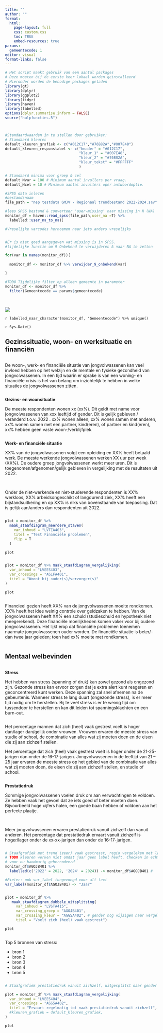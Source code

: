 ```yaml
---
title: ""
author: ""
format:
  html:
    page-layout: full
    css: custom.css
    toc: TRUE
    embed-resources: true
params:
  gemeentecode: 1 
editor: visual
format-links: false
---
```


```r
# Het script maakt gebruik van een aantal packages
# Deze moeten bij de eerste keer lokaal worden geinstalleerd
# Hieronder worden de benodige packages geladen
library(gt)
library(dplyr)
library(ggplot2)
library(tidyr)
library(haven)
library(labelled)
options(dplyr.summarise.inform = FALSE)
source("hulpfuncties.R")



#Standaardwaarden in te stellen door gebruiker:
# Standaard kleuren
default_kleuren_grafiek <- c("#012C17","#76B82A","#007E48")
default_kleuren_responstabel <- c("header" = "#012C17",
                                  "kleur_1" = "#007E48",
                                  "kleur_2" = "#76B82A",
                                  "kleur_tekst" = "#FFFFFF"
                                  )

# Standaard minima voor groep & cel
default_Nvar = 100 # Minimum aantal invullers per vraag.
default_Ncel = 10 # Minimum aantal invullers oper antwoordoptie.

#SPSS data inlezen
#bestandsnaam
file_path = "nep testdata GMJV - Regionaal trendbestand 2022-2024.sav"

#lees SPSS bestand & converteer 'user-missing' naar missing in R (NA)
monitor_df = haven::read_spss(file_path,user_na =T) %>%
  labelled::user_na_to_na()

#Vreselijke varcodes hernoemen naar iets anders vreselijks


#Er is niet goed aangegeven wat missing is in SPSS.
#tijdelijke functie om 9 Onbekend te verwijderen & naar NA te zetten

for(var in names(monitor_df)){
  
  monitor_df <- monitor_df %>% verwijder_9_onbekend(var)

}

#TODO Tijdelijke filter op alleen gemeente in parameter
monitor_df <- monitor_df %>%
  filter(Gemeentecode == params$gemeentecode)


```

\

::: voorblad_achtergrond
![](Voorbeeld%20voorblad.png)

::: voorblad_gemeentenaam
`r labelled_naar_character(monitor_df, "Gemeentecode") %>% unique()`
:::

::: voorblad_datum
`r Sys.Date()`
:::
:::

::: pagina_header
# Gezinssituatie, woon- en werksituatie en financiën
:::

::: {layout="[[30,30,30],[30,30,30]]"}
::: column
De woon-, werk- en financiële situatie van jongvolwassenen kan veel invloed hebben op het welzijn en de mentale en fysieke gezondheid van jongvolwassenen. In een tijd waarin er sprake is van een woning- en financiële crisis is het van belang om inzichtelijk te hebben in welke situaties de jongvolwassenen zitten.
:::

::: column
**Gezins- en woonsituatie**

De meeste respondenten wonen xx (xx%). Dit geldt met name voor jongvolwassenen van xxx leeftijd of gender. Dit is gelijk gebleven / veranderd t.o.v. 2022 . xx% wonen alleen, xx% wonen samen met anderen, xx% wonen samen met een partner, kind(eren), of partner en kind(eren), xx% hebben geen vaste woon-/verblijfplek.
:::

::: column
**Werk- en financiële situatie**

XX% van de jongvolwassenen volgt een opleiding en XX% heeft betaald werk. De meeste werkende jongvolwassenen werken XX uur per week (XX%). De oudere groep jongvolwassenen werkt meer uren. Dit is toegenomen/afgenomen/gelijk gebleven in vergelijking met de resultaten uit 2022.

<br>

Onder de niet-werkende en niet-studerende respondenten is XX% werkloos, XX% arbeidsongeschikt of langdurend ziek, XX% heeft een bijstandsuitkering en op XX% is niks van bovenstaande van toepassing. Dat is gelijk aan/anders dan respondenten uit 2022.
:::

::: column
```r
plot = monitor_df %>% 
  maak_staafdiagram_meerdere_staven(
    var_inhoud = "LVTEA403",
    titel = "Test Financiële problemen",
    flip = T
  )

plot

```
:::

::: column
```r

plot = monitor_df %>% maak_staafdiagram_vergelijking(
  var_inhoud = "LVEES403",
  var_crossings = "AGLFA401",
  titel = "Woont bij ouder(s)/verzorger(s)"
)

plot

```
:::

::: column
Financieel gezien heeft XX% van de jongvolwassenen moeite rondkomen. XX% heeft het idee weinig controle over geldzaken te hebben. Van de jongvolwassenen heeft XX% een schuld (studieschuld en hypotheek niet meegerekend). Deze financiële moeilijkheden komen vaker voor bij oudere jongvolwassenen. Het lijkt erop dat financiële problemen toenemen naarmate jongvolwassenen ouder worden. De financiële situatie is beter/-- dan twee jaar geleden; toen had xx% moeite met rondkomen.
:::
:::


::: pagina_header
# Mentaal welbevinden
:::

::: {layout="[[30,30,30],[30,30,30]]"}
::: column
**Stress**

Het hebben van stress (spanning of druk) kan zowel gezond als ongezond zijn. Gezonde stress kan ervoor zorgen dat je extra alert kunt reageren en geconcentreerd kunt werken. Deze spanning zal snel afnemen na de gebeurtenis. Wanneer stress te lang duurt (ongezonde stress), is er meer tijd nodig om te herstellen. Bij te veel stress is er te weinig tijd om tussendoor te herstellen en kan dit leiden tot spanningsklachten en een burn-out.
:::

::: column
Het percentage mannen dat zich (heel) vaak gestrest voelt is hoger dan/lager dan/gelijk onder vrouwen. Vrouwen ervaren de meeste stress van studie of school, de combinatie van alles wat zij moeten doen en de eisen die zij aan zichzelf stellen.

Het percentage dat zich (heel) vaak gestrest voelt is hoger onder de 21-25-jarigen dan onder de 16-17-jarigen. Jongvolwassenen in de leeftijd van 21 -- 25 jaar ervaren de meeste stress op het gebied van de combinatie van alles wat zij moeten doen, de eisen die zij aan zichzelf stellen, en studie of school.
:::

::: column
**Prestatiedruk**

Sommige jongvolwassenen voelen druk om aan verwachtingen te voldoen. Ze hebben vaak het gevoel dat ze iets goed of beter moeten doen. Bijvoorbeeld hoge cijfers halen, een goede baan hebben of voldoen aan het perfecte plaatje.

<br>

Meer jongvolwassenen ervaren prestatiedruk vanuit zichzelf dan vanuit anderen. Het percentage dat prestatiedruk ervaart vanuit zichzelf is hoger/lager onder de xx-xx-jarigen dan onder de 16-17-jarigen.
:::

::: column
```r

# Staafgrafiek met trend (zeer) vaak gestresst, regio vergeleken met landelijk
# TODO kleuren werken niet omdat jaar geen label heeft. Checken in echte data. 
# voor nu handmatig gehercodeerd
monitor_df$AGOJB401 %>% 
  labelled(c('2022' = 2022, '2024' = 2024)) -> monitor_df$AGOJB401 #

#Pieter: ook var_label toegevoegd voor alt-text
var_label(monitor_df$AGOJB401) <- "Jaar"


plot = monitor_df %>% 
   maak_staafdiagram_dubbele_uitsplitsing(
     var_inhoud = "LVSTA415", 
     var_crossing_groep = "AGOJB401",
     var_crossing_kleur = "AGGSA402", # gender nog wijzigen naar vergelijking met landelijk
     titel = "Voelt zich (heel) vaak gestrest")

plot

```
:::

::: column
Top 5 bronnen van stress:

-   bron 1
-   bron 2
-   bron 3
-   bron 4
-   bron 5
:::

::: column
```r

# Staafgrafiek prestatiedruk vanuit zichzelf, uitgesplitst naar gender

plot = monitor_df %>% maak_staafdiagram_vergelijking(
  var_inhoud = "LVEES404",
  var_crossings = "AGGSA402",
  titel = "Ervaart regelmatig tot vaak prestatiedruk vanuit zichzelf",
  #kleuren_grafiek = default_kleuren_grafiek,
)

plot

```
:::
:::
